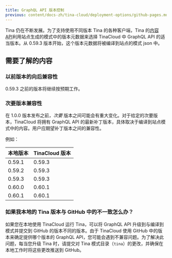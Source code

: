 ```yaml
---
title: GraphQL API 版本控制
previous: content/docs-zh/tina-cloud/deployment-options/github-pages.mdx
---
```


Tina 仍在不断发展。为了支持使用不同版本 Tina 的各种客户端，Tina 的[内容 API](../#content-api)利用站点生成的模式中的版本元数据来选择 TinaCloud 中 GraphQL API 的适当版本。从 0.59.3 版本开始，这个版本元数据将被编译到站点的模式 json 中。

## 需要了解的内容

### 以前版本的向后兼容性

0.59.3 之前的版本将继续按预期工作。

### 次要版本兼容性

在 1.0.0 版本发布之前，_次要_ 版本之间可能会有重大变化。对于给定的次要版本，TinaCloud 将拥有 GraphQL API 的最新补丁版本，具体取决于编译到站点模式中的内容。用户应期望补丁版本之间的兼容性。

例如：

| 本地版本    | TinaCloud 版本 |
| ----------- | -------------- |
| 0.59.1      | 0.59.3         |
| 0.59.2      | 0.59.3         |
| 0.59.3      | 0.59.3         |
| 0.60.0      | 0.60.1         |
| 0.60.1      | 0.60.1         |

### 如果我本地的 Tina 版本与 GitHub 中的不一致怎么办？

如果您在本地使用 TinaCloud 运行 Tina，可以将 GraphQL API 升级到与编译到模式并提交到 GitHub 的版本不同的版本。由于 TinaCloud 使用 GitHub 中的版本来确定提供哪个版本的 GraphQL API，您可能会遇到不兼容问题。为了解决此问题，每当您升级 Tina 时，请提交对 Tina 模式目录（`tina`）的更改，并确保在本地工作时将这些更改推送到 GitHub。